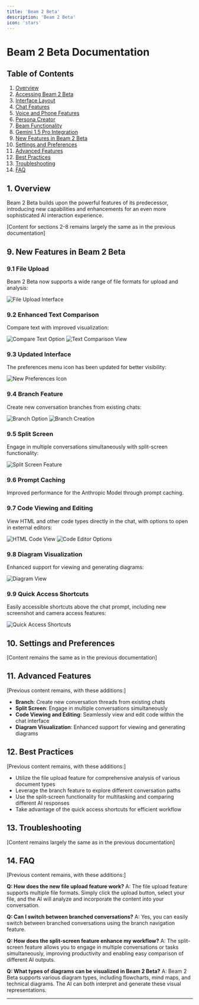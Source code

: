 ```yaml
---
title: 'Beam 2 Beta'
description: 'Beam 2 Beta'
icon: 'stars'
---
```


# Beam 2 Beta Documentation

## Table of Contents

1. [Overview](#overview)
2. [Accessing Beam 2 Beta](#accessing-beam-2-beta)
3. [Interface Layout](#interface-layout)
4. [Chat Features](#chat-features)
5. [Voice and Phone Features](#voice-and-phone-features)
6. [Persona Creator](#persona-creator)
7. [Beam Functionality](#beam-functionality)
8. [Gemini 1.5 Pro Integration](#gemini-15-pro-integration)
9. [New Features in Beam 2 Beta](#new-features-in-beam-2-beta)
10. [Settings and Preferences](#settings-and-preferences)
11. [Advanced Features](#advanced-features)
12. [Best Practices](#best-practices)
13. [Troubleshooting](#troubleshooting)
14. [FAQ](#faq)

## 1. Overview

Beam 2 Beta builds upon the powerful features of its predecessor, introducing new capabilities and enhancements for an even more sophisticated AI interaction experience.

[Content for sections 2-8 remains largely the same as in the previous documentation]

## 9. New Features in Beam 2 Beta

### 9.1 File Upload

Beam 2 Beta now supports a wide range of file formats for upload and analysis:

![File Upload Interface](https://img.mytsi.org/i/eR64899.png)

### 9.2 Enhanced Text Comparison

Compare text with improved visualization:

![Compare Text Option](https://img.mytsi.org/i/I254886.png)
![Text Comparison View](https://img.mytsi.org/i/YquB888.png)

### 9.3 Updated Interface

The preferences menu icon has been updated for better visibility:

![New Preferences Icon](https://img.mytsi.org/i/q7Ap889.png)

### 9.4 Branch Feature

Create new conversation branches from existing chats:

![Branch Option](https://img.mytsi.org/i/Uraw890.png)
![Branch Creation](https://img.mytsi.org/i/M3yX892.png)

### 9.5 Split Screen

Engage in multiple conversations simultaneously with split-screen functionality:

![Split Screen Feature](https://img.mytsi.org/i/Coxc895.png)

### 9.6 Prompt Caching

Improved performance for the Anthropic Model through prompt caching.

### 9.7 Code Viewing and Editing

View HTML and other code types directly in the chat, with options to open in external editors:

![HTML Code View](https://img.mytsi.org/i/1XNm897.png)
![Code Editor Options](https://img.mytsi.org/i/5wQS898.png)

### 9.8 Diagram Visualization

Enhanced support for viewing and generating diagrams:

![Diagram View](https://img.mytsi.org/i/dD4e896.png)

### 9.9 Quick Access Shortcuts

Easily accessible shortcuts above the chat prompt, including new screenshot and camera access features:

![Quick Access Shortcuts](https://img.mytsi.org/i/Aq1B887.png)

## 10. Settings and Preferences

[Content remains the same as in the previous documentation]

## 11. Advanced Features

[Previous content remains, with these additions:]

- **Branch**: Create new conversation threads from existing chats
- **Split Screen**: Engage in multiple conversations simultaneously
- **Code Viewing and Editing**: Seamlessly view and edit code within the chat interface
- **Diagram Visualization**: Enhanced support for viewing and generating diagrams

## 12. Best Practices

[Previous content remains, with these additions:]

- Utilize the file upload feature for comprehensive analysis of various document types
- Leverage the branch feature to explore different conversation paths
- Use the split-screen functionality for multitasking and comparing different AI responses
- Take advantage of the quick access shortcuts for efficient workflow

## 13. Troubleshooting

[Content remains largely the same as in the previous documentation]

## 14. FAQ

[Previous content remains, with these additions:]

**Q: How does the new file upload feature work?**
A: The file upload feature supports multiple file formats. Simply click the upload button, select your file, and the AI will analyze and incorporate the content into your conversation.

**Q: Can I switch between branched conversations?**
A: Yes, you can easily switch between branched conversations using the branch navigation feature.

**Q: How does the split-screen feature enhance my workflow?**
A: The split-screen feature allows you to engage in multiple conversations or tasks simultaneously, improving productivity and enabling easy comparison of different AI outputs.

**Q: What types of diagrams can be visualized in Beam 2 Beta?**
A: Beam 2 Beta supports various diagram types, including flowcharts, mind maps, and technical diagrams. The AI can both interpret and generate these visual representations.

---

